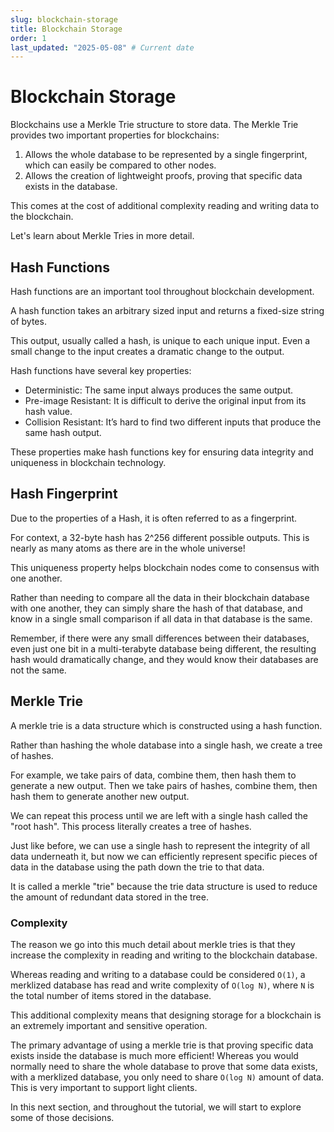 ```yaml
---
slug: blockchain-storage
title: Blockchain Storage
order: 1
last_updated: "2025-05-08" # Current date
---
```


# Blockchain Storage

Blockchains use a Merkle Trie structure to store data. The Merkle Trie provides two important properties for blockchains:

1. Allows the whole database to be represented by a single fingerprint, which can easily be compared to other nodes.
2. Allows the creation of lightweight proofs, proving that specific data exists in the database.

This comes at the cost of additional complexity reading and writing data to the blockchain.

Let's learn about Merkle Tries in more detail.

## Hash Functions

Hash functions are an important tool throughout blockchain development.

A hash function takes an arbitrary sized input and returns a fixed-size string of bytes.

This output, usually called a hash, is unique to each unique input. Even a small change to the input creates a dramatic change to the output.

Hash functions have several key properties:

- Deterministic: The same input always produces the same output.
- Pre-image Resistant: It is difficult to derive the original input from its hash value.
- Collision Resistant: It’s hard to find two different inputs that produce the same hash output.

These properties make hash functions key for ensuring data integrity and uniqueness in blockchain technology.

## Hash Fingerprint

Due to the properties of a Hash, it is often referred to as a fingerprint.

For context, a 32-byte hash has 2^256 different possible outputs. This is nearly as many atoms as there are in the whole universe!

This uniqueness property helps blockchain nodes come to consensus with one another.

Rather than needing to compare all the data in their blockchain database with one another, they can simply share the hash of that database, and know in a single small comparison if all data in that database is the same.

Remember, if there were any small differences between their databases, even just one bit in a multi-terabyte database being different, the resulting hash would dramatically change, and they would know their databases are not the same.

## Merkle Trie

A merkle trie is a data structure which is constructed using a hash function.

Rather than hashing the whole database into a single hash, we create a tree of hashes.

For example, we take pairs of data, combine them, then hash them to generate a new output. Then we take pairs of hashes, combine them, then hash them to generate another new output.

We can repeat this process until we are left with a single hash called the "root hash". This process literally creates a tree of hashes.

Just like before, we can use a single hash to represent the integrity of all data underneath it, but now we can efficiently represent specific pieces of data in the database using the path down the trie to that data.

It is called a merkle "trie" because the trie data structure is used to reduce the amount of redundant data stored in the tree.

### Complexity

The reason we go into this much detail about merkle tries is that they increase the complexity in reading and writing to the blockchain database.

Whereas reading and writing to a database could be considered `O(1)`, a merklized database has read and write complexity of `O(log N)`, where `N` is the total number of items stored in the database.

This additional complexity means that designing storage for a blockchain is an extremely important and sensitive operation.

The primary advantage of using a merkle trie is that proving specific data exists inside the database is much more efficient! Whereas you would normally need to share the whole database to prove that some data exists, with a merklized database, you only need to share `O(log N)` amount of data. This is very important to support light clients.

In this next section, and throughout the tutorial, we will start to explore some of those decisions.
